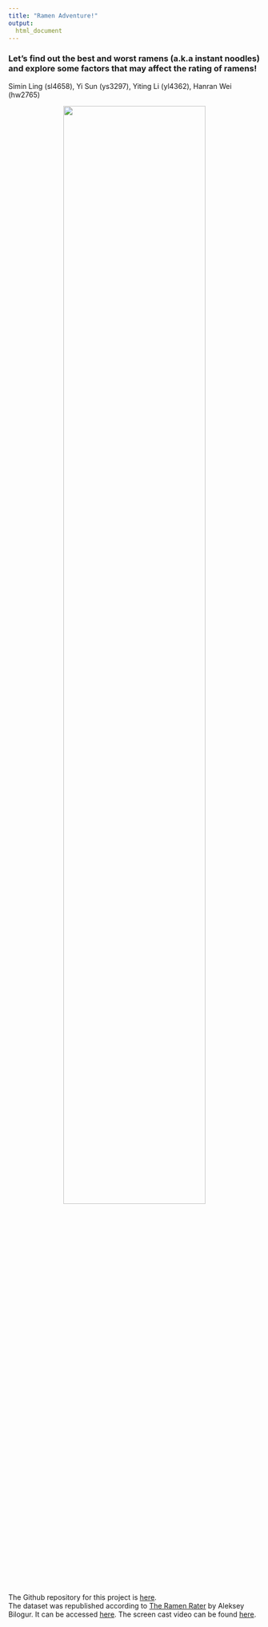 ```yaml
---
title: "Ramen Adventure!"
output: 
  html_document
---
```


### Let's find out the best and worst ramens (a.k.a instant noodles) and explore some factors that may affect the rating of ramens!
Simin Ling (sl4658), Yi Sun (ys3297), Yiting Li (yl4362), Hanran Wei (hw2765)

<center><img src="./pictures/ramen.jpg" style="width:75%"></center>

&nbsp;

The Github repository for this project is [here](https://github.com/ys3297/ramenadventure).  
The dataset was republished according to [The Ramen Rater](https://www.theramenrater.com/) by Aleksey Bilogur. It can be accessed [here](https://www.kaggle.com/residentmario/ramen-ratings).
The screen cast video can be found [here](https://youtu.be/3kwN0quV3m8).
